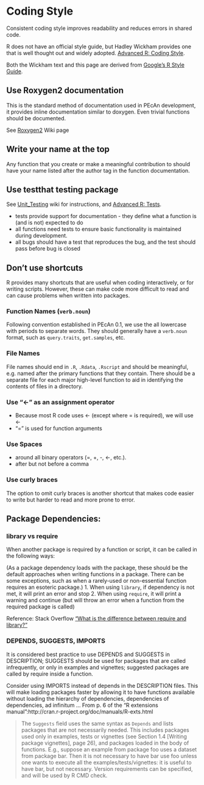 # Coding Style


Consistent coding style improves readability and reduces errors in
shared code.

R does not have an official style guide, but Hadley Wickham provides one that is well
thought out and widely adopted. [Advanced R: Coding Style](http://r-pkgs.had.co.nz/style.html).

Both the Wickham text and this page are derived from [Google's R Style Guide](https://google.github.io/styleguide/Rguide.xml).

## Use Roxygen2 documentation

This is the standard method of documentation used in PEcAn development,
it provides inline documentation similar to doxygen. Even trivial
functions should be documented.

See [Roxygen2](Roxygen2.md) Wiki page

## Write your name at the top

Any function that you create or make a meaningful contribution to should
have your name listed after the author tag in the function documentation.

## Use testthat testing package

See [Unit_Testing](Testing.md) wiki for instructions, and [Advanced R: Tests](http://r-pkgs.had.co.nz/tests.html).

* tests provide support for documentation - they define what a function is (and is not) expected to do 
* all functions need tests to ensure basic functionality is maintained during development.
* all bugs should have a test that reproduces the bug, and the test should pass before bug is closed


## Don't use shortcuts

R provides many shortcuts that are useful when coding interactively, or for writing scripts. However, these can make code more difficult to read and can cause problems when written into packages.

### Function Names (`verb.noun`)

Following convention established in PEcAn 0.1, we use the all lowercase with periods to separate words. They should generally have a `verb.noun` format, such as `query.traits`, `get.samples`, etc.

### File Names

File names should end in `.R`, `.Rdata`, `.Rscript` and should be meaningful, e.g. named after the primary functions that they contain. There should be a separate file for each major high-level function to aid in identifying the contents of files in a directory.

### Use "<-" as an assignment operator

* Because most R code uses <- (except where = is required), we will use <-
* "=" is used for function arguments

### Use Spaces

* around all binary operators (=, +, -, <-, etc.). 
* after but not before a comma

### Use curly braces

The option to omit curly braces is another shortcut that makes code easier to write but harder to read and more prone to error.

## Package Dependencies: 

### library vs require 

When another package is required by a function or script, it can be called in the following ways:

(As a package dependency loads with the package, these should be the default approaches when writing functions in a package. There can be some exceptions, such as when a rarely-used or non-essential function requires an esoteric package.)
1. When using `library`,
   if dependency is not met, it will print an error and stop
2. When using `require`, it 
   will print a warning and continue (but will throw an error when a function from the required package is called) 

Reference: Stack Overflow ["What is the difference between require and library?"](http://stackoverflow.com/questions/5595512/what-is-the-difference-between-require-and-library)

### DEPENDS, SUGGESTS, IMPORTS

It is considered best practice to use DEPENDS and SUGGESTS in DESCRIPTION; SUGGESTS should be used for packages that are called infrequently, or only in examples and vignettes; suggested packages are called by require inside a function.

Consider using IMPORTS instead of depends in the DESCRIPTION files. This will make loading packages faster by allowing it to have functions available without loading the hierarchy of dependencies, dependencies of dependencies, ad infinitum ...
From p. 6 of the "R extensions manual":http://cran.r-project.org/doc/manuals/R-exts.html

> The `Suggests` field uses the same syntax as `Depends` and lists packages that are not necessarily needed. This includes packages used only in examples, tests or vignettes (see Section 1.4 [Writing package vignettes], page 26), and packages loaded in the body of functions. E.g., suppose an example from package foo uses a dataset from package bar. Then it is not necessary to have bar use foo unless one wants to execute all the examples/tests/vignettes: it is useful to have bar, but not necessary. Version requirements can be specified, and will be used by R CMD check.


